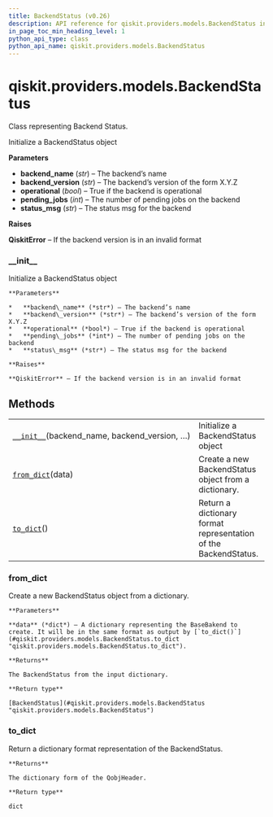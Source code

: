 ```yaml
---
title: BackendStatus (v0.26)
description: API reference for qiskit.providers.models.BackendStatus in qiskit v0.26
in_page_toc_min_heading_level: 1
python_api_type: class
python_api_name: qiskit.providers.models.BackendStatus
---
```


<span id="qiskit-providers-models-backendstatus" />

# qiskit.providers.models.BackendStatus

<Class id="qiskit.providers.models.BackendStatus" isDedicatedPage={true} github="https://github.com/qiskit/qiskit/tree/stable/0.17/qiskit/providers/models/backendstatus.py" signature="BackendStatus(backend_name, backend_version, operational, pending_jobs, status_msg)" modifiers="class">
  Class representing Backend Status.

  Initialize a BackendStatus object

  **Parameters**

  *   **backend\_name** (*str*) – The backend’s name
  *   **backend\_version** (*str*) – The backend’s version of the form X.Y.Z
  *   **operational** (*bool*) – True if the backend is operational
  *   **pending\_jobs** (*int*) – The number of pending jobs on the backend
  *   **status\_msg** (*str*) – The status msg for the backend

  **Raises**

  **QiskitError** – If the backend version is in an invalid format

  ### \_\_init\_\_

  <Function id="qiskit.providers.models.BackendStatus.__init__" signature="__init__(backend_name, backend_version, operational, pending_jobs, status_msg)">
    Initialize a BackendStatus object

    **Parameters**

    *   **backend\_name** (*str*) – The backend’s name
    *   **backend\_version** (*str*) – The backend’s version of the form X.Y.Z
    *   **operational** (*bool*) – True if the backend is operational
    *   **pending\_jobs** (*int*) – The number of pending jobs on the backend
    *   **status\_msg** (*str*) – The status msg for the backend

    **Raises**

    **QiskitError** – If the backend version is in an invalid format
  </Function>

  ## Methods

  |                                                                                                                                                    |                                                                 |
  | -------------------------------------------------------------------------------------------------------------------------------------------------- | --------------------------------------------------------------- |
  | [`__init__`](#qiskit.providers.models.BackendStatus.__init__ "qiskit.providers.models.BackendStatus.__init__")(backend\_name, backend\_version, …) | Initialize a BackendStatus object                               |
  | [`from_dict`](#qiskit.providers.models.BackendStatus.from_dict "qiskit.providers.models.BackendStatus.from_dict")(data)                            | Create a new BackendStatus object from a dictionary.            |
  | [`to_dict`](#qiskit.providers.models.BackendStatus.to_dict "qiskit.providers.models.BackendStatus.to_dict")()                                      | Return a dictionary format representation of the BackendStatus. |

  ### from\_dict

  <Function id="qiskit.providers.models.BackendStatus.from_dict" signature="from_dict(data)" modifiers="classmethod">
    Create a new BackendStatus object from a dictionary.

    **Parameters**

    **data** (*dict*) – A dictionary representing the BaseBakend to create. It will be in the same format as output by [`to_dict()`](#qiskit.providers.models.BackendStatus.to_dict "qiskit.providers.models.BackendStatus.to_dict").

    **Returns**

    The BackendStatus from the input dictionary.

    **Return type**

    [BackendStatus](#qiskit.providers.models.BackendStatus "qiskit.providers.models.BackendStatus")
  </Function>

  ### to\_dict

  <Function id="qiskit.providers.models.BackendStatus.to_dict" signature="to_dict()">
    Return a dictionary format representation of the BackendStatus.

    **Returns**

    The dictionary form of the QobjHeader.

    **Return type**

    dict
  </Function>
</Class>

